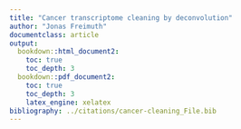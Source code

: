 ```yaml
---
title: "Cancer transcriptome cleaning by deconvolution"
author: "Jonas Freimuth"
documentclass: article
output:
  bookdown::html_document2:
    toc: true
    toc_depth: 3
  bookdown::pdf_document2:
    toc: true
    toc_depth: 3
    latex_engine: xelatex
bibliography: ../citations/cancer-cleaning_File.bib
---
```


